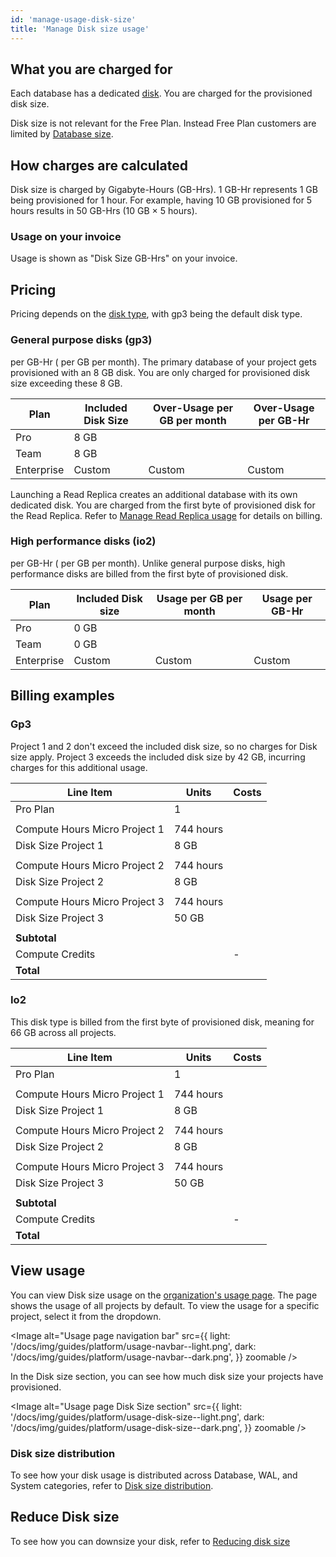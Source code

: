 ```yaml
---
id: 'manage-usage-disk-size'
title: 'Manage Disk size usage'
---
```


## What you are charged for

Each database has a dedicated [disk](/docs/guides/platform/compute-and-disk#disk). You are charged for the provisioned disk size.

<Admonition type="note">

Disk size is not relevant for the Free Plan. Instead Free Plan customers are limited by [Database size](/docs/guides/platform/database-size).

</Admonition>

## How charges are calculated

Disk size is charged by Gigabyte-Hours (GB-Hrs). 1 GB-Hr represents 1 GB being provisioned for 1 hour.
For example, having 10 GB provisioned for 5 hours results in 50 GB-Hrs (10 GB × 5 hours).

### Usage on your invoice

Usage is shown as "Disk Size GB-Hrs" on your invoice.

## Pricing

Pricing depends on the [disk type](/docs/guides/platform/compute-and-disk#disk-types), with gp3 being the default disk type.

### General purpose disks (gp3)

<Price price="0.000171" /> per GB-Hr (<Price price="0.125" /> per GB per month). The primary
database of your project gets provisioned with an 8 GB disk. You are only charged for provisioned
disk size exceeding these 8 GB.

| Plan       | Included Disk Size | Over-Usage per GB per month | Over-Usage per GB-Hr       |
| ---------- | ------------------ | --------------------------- | -------------------------- |
| Pro        | 8 GB               | <Price price="0.125" />     | <Price price="0.000171" /> |
| Team       | 8 GB               | <Price price="0.125" />     | <Price price="0.000171" /> |
| Enterprise | Custom             | Custom                      | Custom                     |

<Admonition type="note">

Launching a Read Replica creates an additional database with its own dedicated disk. You are charged from the first byte of provisioned disk for the Read Replica. Refer to [Manage Read Replica usage](/docs/guides/platform/manage-your-usage/read-replicas) for details on billing.

</Admonition>

### High performance disks (io2)

<Price price="0.000267" /> per GB-Hr (<Price price="0.195" /> per GB per month). Unlike general
purpose disks, high performance disks are billed from the first byte of provisioned disk.

| Plan       | Included Disk size | Usage per GB per month  | Usage per GB-Hr            |
| ---------- | ------------------ | ----------------------- | -------------------------- |
| Pro        | 0 GB               | <Price price="0.195" /> | <Price price="0.000267" /> |
| Team       | 0 GB               | <Price price="0.195" /> | <Price price="0.000267" /> |
| Enterprise | Custom             | Custom                  | Custom                     |

## Billing examples

### Gp3

Project 1 and 2 don't exceed the included disk size, so no charges for Disk size apply. Project 3 exceeds the included disk size by 42 GB, incurring charges for this additional usage.

| Line Item                     | Units     | Costs                       |
| ----------------------------- | --------- | --------------------------- |
| Pro Plan                      | 1         | <Price price="25" />        |
|                               |           |                             |
| Compute Hours Micro Project 1 | 744 hours | <Price price="10" />        |
| Disk Size Project 1           | 8 GB      | <Price price="0" />         |
|                               |           |                             |
| Compute Hours Micro Project 2 | 744 hours | <Price price="10" />        |
| Disk Size Project 2           | 8 GB      | <Price price="0" />         |
|                               |           |                             |
| Compute Hours Micro Project 3 | 744 hours | <Price price="10" />        |
| Disk Size Project 3           | 50 GB     | <Price price="5.25" />      |
|                               |           |                             |
| **Subtotal**                  |           | **<Price price="50.25" />** |
| Compute Credits               |           | -<Price price="10" />       |
| **Total**                     |           | **<Price price="40.25" />** |

### Io2

This disk type is billed from the first byte of provisioned disk, meaning for 66 GB across all projects.

| Line Item                     | Units     | Costs                       |
| ----------------------------- | --------- | --------------------------- |
| Pro Plan                      | 1         | <Price price="25" />        |
|                               |           |                             |
| Compute Hours Micro Project 1 | 744 hours | <Price price="10" />        |
| Disk Size Project 1           | 8 GB      | <Price price="1.56" />      |
|                               |           |                             |
| Compute Hours Micro Project 2 | 744 hours | <Price price="10" />        |
| Disk Size Project 2           | 8 GB      | <Price price="1.56" />      |
|                               |           |                             |
| Compute Hours Micro Project 3 | 744 hours | <Price price="10" />        |
| Disk Size Project 3           | 50 GB     | <Price price="9.75" />      |
|                               |           |                             |
| **Subtotal**                  |           | **<Price price="67.87" />** |
| Compute Credits               |           | -<Price price="10" />       |
| **Total**                     |           | **<Price price="57.87" />** |

## View usage

You can view Disk size usage on the [organization's usage page](https://supabase.com/dashboard/org/_/usage). The page shows the usage of all projects by default. To view the usage for a specific project, select it from the dropdown.

<Image
  alt="Usage page navigation bar"
  src={{
    light: '/docs/img/guides/platform/usage-navbar--light.png',
    dark: '/docs/img/guides/platform/usage-navbar--dark.png',
  }}
  zoomable
/>

In the Disk size section, you can see how much disk size your projects have provisioned.

<Image
  alt="Usage page Disk Size section"
  src={{
    light: '/docs/img/guides/platform/usage-disk-size--light.png',
    dark: '/docs/img/guides/platform/usage-disk-size--dark.png',
  }}
  zoomable
/>

### Disk size distribution

To see how your disk usage is distributed across Database, WAL, and System categories, refer to [Disk size distribution](/docs/guides/platform/database-size#disk-size-distribution).

## Reduce Disk size

To see how you can downsize your disk, refer to [Reducing disk size](/docs/guides/platform/database-size#reducing-disk-size)
